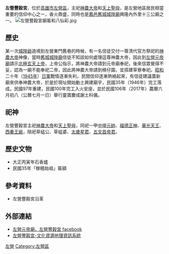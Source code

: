 {{東亞廟宇
| name = 左營豐穀宮
| img = File:高雄左營豐穀宮.jpg
| img_capt = 
| image_width = 250px
| location = {{TWN}}[[高雄市|高雄市]][[左營區|左營區]][[左營大路|左營大路]]495號
| god = [[神農大帝|神農大帝]]、[[天上聖母|天上聖母]]
| type = 
| struct =  
| open_year =公元1924年 （大正十三年）創建
| cere_date =[[農曆|農曆]][[四月廿六日|四月廿六日]]（神農大帝聖誕）
| mass_rapid_transit =
| bus =  
|}}
'''左營豐穀宮'''，位於[[高雄市|高雄市]][[左營區|左營區]]，主祀[[神農大帝|神農大帝]]和[[天上聖母|天上聖母]]，是左營地區居民相當重要的信仰中心之一，香火鼎盛，同時也是[[鳳邑舊城城隍廟|鳳邑舊城城隍廟]]興隆內外里十三公廟之一。
[[File:左營豐穀宮廟匾和八仙彩.jpg|thumb]]

==歷史==
某一次[[城隍爺|城隍爺]]遶境到左營東門舊巷的時候，有一名信徒交付一尊清代官方祭祀的[[神農大帝|神農大帝]]神像，當時[[舊城城隍廟|舊城城隍廟]]信徒不知該如何處理這尊神農大帝，因此到[[左營元帝廟|左營元帝廟]]請示[[北極玄天上帝|北極玄天上帝]]，上帝公指示，將神農大帝請到元帝廟奉祀，後來信眾覺得不妥，認為一廟不能奉祀二帝，因此將神農大帝請到檨仔園，並搭建草寮奉祀。[[昭和|昭和]]二十年（[[1945年|1945年]]）[[日軍|日軍]]戰情逐漸失利，民間信仰逐漸熱絡起來，有信徒建議蓋新廟來供奉神農大帝，於是於現址開始動土興建廟宇，民國35年（1946年）完工落成。民國97年重建，民國100年完工入火安座，並於民國106年（2017年）農曆六月初八（公曆七月一日）舉行靈寶慶成謝土科儀。

==祀神==
左營豐穀宮主祀[[神農大帝|神農大帝]]和[[天上聖母|天上聖母]]，同祀一甲[[中壇元帥|中壇元帥]]、[[福德正神|福德正神]]、[[華光天王|華光天王]]、[[西秦王爺|西秦王爺]]，陪祀草蜢公、草蜢婆、[[太歲星君|太歲星君]]、[[五文昌帝君|五文昌帝君]]。

==歷史文物==
*大正丙寅年石香爐 
*民國35年「稼穡始祖」匾額

==參考資料==
*左營豐穀宮沿革

==外部連結==
*[https://zh-tw.facebook.com/ZuoYingYuanDiMiaofengGuGong/ 左營元帝廟、左營豐穀宮 facebook]
*[http://crgis.rchss.sinica.edu.tw/temples/KaohsiungCity/zuoying/64003001-ZYFGG 左營豐穀宮-文化資源地理資訊系統] {{Wayback|url=http://crgis.rchss.sinica.edu.tw/temples/KaohsiungCity/zuoying/64003001-ZYFGG |date=20200129083128 }} 
[[Category:高雄市神農廟|左營]]
[[Category:左營區|Category:左營區]]
{{道教小作品}}
{{TW-stub}}
